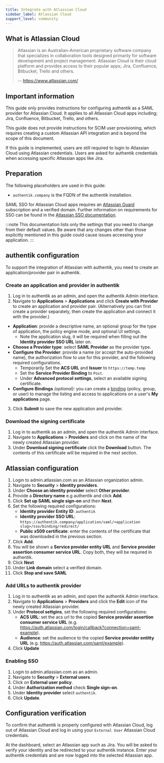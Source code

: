 ```yaml
---
title: Integrate with Atlassian Cloud
sidebar_label: Atlassian Cloud
support_level: community
---
```


## What is Atlassian Cloud

> Atlassian is an Australian-American proprietary software company that specializes in collaboration tools designed primarily for software development and project management. Atlassian Cloud is their cloud platform and provides access to their popular apps; Jira, Confluence, Bitbucket, Trello and others.
>
> -- https://www.atlassian.com/

## Important information

This guide only provides instructions for configuring authentik as a SAML provider for Atlassian Cloud. It applies to all Atlassian Cloud apps including; Jira, Confluence, Bitbucket, Trello, and others.

This guide does not provide instructions for SCIM user provisioning, which requires creating a custom Atlassian API integration and is beyond the scope of this document.

If this guide is implemented, users are still required to login to Atlassian Cloud using Atlassian credentials. Users are asked for authentik credentials when accessing specific Atlassian apps like Jira.

## Preparation

The following placeholders are used in this guide:

- `authentik.company` is the FQDN of the authentik installation.

SAML SSO for Atlassian Cloud apps requires an [Atlassian Guard](https://support.atlassian.com/security-and-access-policies/docs/understand-atlassian-guard/) subscription and a verified domain. Further information on requirements for SSO can be found in the [Atlassian SSO documentation](https://support.atlassian.com/security-and-access-policies/docs/configure-saml-single-sign-on-with-an-identity-provider/).

:::note
This documentation lists only the settings that you need to change from their default values. Be aware that any changes other than those explicitly mentioned in this guide could cause issues accessing your application.
:::

## authentik configuration

To support the integration of Atlassian with authentik, you need to create an application/provider pair in authentik.

### Create an application and provider in authentik

1. Log in to authentik as an admin, and open the authentik Admin interface.
2. Navigate to **Applications** > **Applications** and click **Create with Provider** to create an application and provider pair. (Alternatively you can first create a provider separately, then create the application and connect it with the provider.)

- **Application**: provide a descriptive name, an optional group for the type of application, the policy engine mode, and optional UI settings.
    - Note the application slug, it will be required when filling out the **Identity provider SSO URL** later on.
- **Choose a Provider type**: select **SAML Provider** as the provider type.
- **Configure the Provider**: provide a name (or accept the auto-provided name), the authorization flow to use for this provider, and the following required configurations.
    - Temporarily Set the **ACS URL** and **Issuer** to `https://temp.temp`
    - Set the **Service Provider Binding** to `Post`.
    - Under **Advanced protocol settings**, select an available signing certificate.
- **Configure Bindings** _(optional)_: you can create a [binding](/docs/add-secure-apps/flows-stages/bindings/) (policy, group, or user) to manage the listing and access to applications on a user's **My applications** page.

3. Click **Submit** to save the new application and provider.

### Download the signing certificate

1. Log in to authentik as an admin, and open the authentik Admin interface.
2. Navigate to **Applications** > **Providers** and click on the name of the newly created Atlassian provider.
3. Under **Download signing certificate** click the **Download** button. The contents of this certificate will be required in the next section.

## Atlassian configuration

1. Login to admin.atlassian.com as an Atlassian organization admin.
2. Navigate to **Security** > **Identity providers**.
3. Under **Choose an identity provider** select **Other provider**.
4. Provide a **Directory name** e.g authentik and click **Add**.
5. Click **Set up SAML single sign-on** and then **Next**.
6. Set the following required configurations:
    - **Identity provider Entity ID**: `authentik`
    - **Identity provider SSO URL**: `https://authentik.company/application/saml/<application slug>/sso/binding/redirect/`
    - **Public x509 certificate**: enter the contents of the certificate that was downloaded in the previous section.
7. Click **Add**.
8. You will be shown a **Service provider entity URL** and **Service provider assertion consumer service URL**. Copy both, they will be required in authentik.
9. Click **Next**
10. Under **Link domain** select a verified domain.
11. Click **Stop and save SAML**

### Add URLs to authentik provider

1. Log in to authentik as an admin, and open the authentik Admin interface.
2. Navigate to **Applications** > **Providers** and click the **Edit** icon of the newly created Atlassian provider.
3. Under **Protocol settgins**, set the following required configurations:
    - **ACS URL**: set the acs url to the copied **Service provider assertion consumer service URL** (e.g. https://auth.atlassian.com/login/callback?connection=saml-example).
    - **Audience**: set the audience to the copied **Service provider entitty URL** (e.g. https://auth.atlassian.com/saml/example).
4. Click **Update**

### Enabling SSO

1. Login to admin.atlassian.com as an admin.
2. Navigate to **Security** > **External users**.
3. Click on **External user policy**.
4. Under **Authorization method** check **Single sign-on**.
5. Under **Identity provider** select `authentik`.
6. Click **Update**.

## Configuration verification

To confirm that authentik is properly configured with Atlassian Cloud, log out of Atlassian Cloud and log in using your `External User` Atlassian Cloud credentials.

At the dashboard, select an Atlassian app such as Jira. You will be asked to verify your identity and be redirected to your authentik instance. Enter your authentik credentials and are now logged into the selected Atlassian app.
